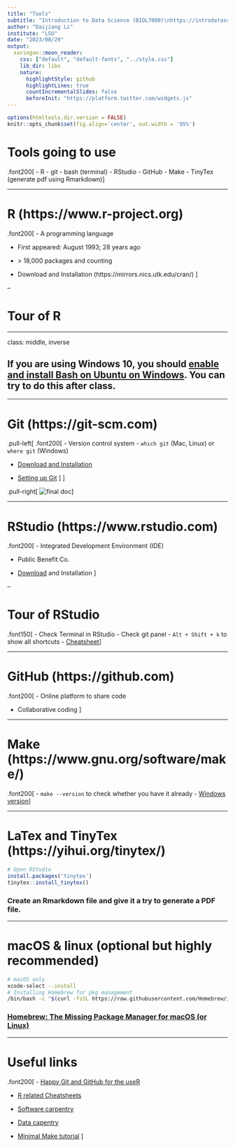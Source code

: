 ```yaml
---
title: "Tools"
subtitle: "Introduction to Data Science (BIOL7800)\nhttps://introdatasci.dlilab.com/"
author: "Daijiang Li"
institute: "LSU"
date: "2023/08/29"
output:
  xaringan::moon_reader:
    css: ["default", "default-fonts", "../style.css"]
    lib_dir: libs
    nature:
      highlightStyle: github
      highlightLines: true
      countIncrementalSlides: false
      beforeInit: "https://platform.twitter.com/widgets.js"
---
```


```r
options(htmltools.dir.version = FALSE)
knitr::opts_chunk$set(fig.align='center', out.width = '95%')
```

# Tools going to use

.font200[
- R
- git 
- bash (terminal)
- RStudio
- GitHub
- Make
- TinyTex (generate pdf using Rmarkdown)
]

---

# R (https://www.r-project.org)

.font200[
- A programming language

- First appeared: August 1993; 28 years ago

- \> 18,000 packages and counting

- Download and Installation (https://mirrors.nics.utk.edu/cran/)
]

--

# Tour of R

---

class: middle, inverse

## If you are using Windows 10, you should [enable and install Bash on Ubuntu on Windows](https://docs.microsoft.com/en-us/windows/wsl/install-win10). You can try to do this after class.

---

# Git (https://git-scm.com)

.pull-left[
.font200[
- Version control system
    - `which git` (Mac, Linux) or `where git` (Windows)

- [Download and Installation](https://carpentries-incubator.github.io/git-novice-branch-pr/setup/)

- [Setting up Git](https://carpentries-incubator.github.io/git-novice-branch-pr/02-setup/)
]
]

.pull-right[
![final doc](https://carpentries-incubator.github.io/git-novice-branch-pr/fig/phd101212s.png)
]


---

# RStudio (https://www.rstudio.com)


.font200[
- Integrated Development Environment (IDE)

- Public Benefit Co.

- [Download](https://www.rstudio.com/products/rstudio/download/#download) and Installation
]

--

# Tour of RStudio

.font150[
- Check Terminal in RStudio
- Check git panel
- `Alt + Shift + k` to show all shortcuts
- [Cheatsheet](https://raw.githubusercontent.com/rstudio/cheatsheets/main/rstudio-ide.pdf)
]


---

# GitHub (https://github.com)

.font200[
- Online platform to share code

- Collaborative coding
]

---

# Make (https://www.gnu.org/software/make/)

.font200[
- `make --version` to check whether you have it already
- [Windows version](http://gnuwin32.sourceforge.net/packages/make.htm)
]

---

# LaTex and TinyTex (https://yihui.org/tinytex/)


```r
# Open RStudio
install.packages('tinytex')
tinytex::install_tinytex()
```

### Create an Rmarkdown file and give it a try to generate a PDF file.

---

# macOS & linux (optional but highly recommended)

```bash
# macOS only
xcode-select --install
# Installing Homebrew for pkg management
/bin/bash -c "$(curl -fsSL https://raw.githubusercontent.com/Homebrew/install/HEAD/install.sh)"
```

### [Homebrew: The Missing Package Manager for macOS (or Linux)](https://brew.sh/)

---

# Useful links

.font200[
- [Happy Git and GitHub for the useR](https://happygitwithr.com)

- [R related Cheatsheets](https://www.rstudio.com/resources/cheatsheets/)

- [Software carpentry](http://software-carpentry.org/)

- [Data capentry](https://datacarpentry.org)

- [Minimal Make tutorial](https://kbroman.org/minimal_make/)
]


